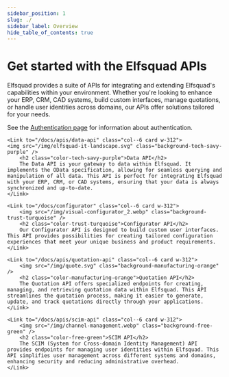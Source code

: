 ```yaml
---
sidebar_position: 1
slug: ./
sidebar_label: Overview
hide_table_of_contents: true
---
```




# Get started with the Elfsquad APIs

Elfsquad provides a suite of APIs for integrating and extending Elfsquad's capabilities within your environment. Whether you're looking to enhance your ERP, CRM, CAD systems, build custom interfaces, manage quotations, or handle user identities across domains, our APIs offer solutions tailored for your needs.

See the [Authentication page](/docs/apis/authentication) for information about authentication.

<div class="row p-h-12 gap-12">

    <Link to="/docs/apis/data-api" class="col--6 card w-312">
    <img src="/img/elfsquad-it-landscape.svg" class="background-tech-savy-purple" />
        <h2 class="color-tech-savy-purple">Data API</h2>
        The Data API is your gateway to data within Elfsquad. It implements the OData specification, allowing for seamless querying and manipulation of all data. This API is perfect for integrating Elfsquad with your ERP, CRM, or CAD systems, ensuring that your data is always synchronized and up-to-date.
    </Link>

    <Link to="/docs/configurator" class="col--6 card w-312">
        <img src="/img/visual-configurator_2.webp" class="background-trust-turquoise" />
        <h2 class="color-trust-turquoise">Configurator API</h2>
        Our Configurator API is designed to build custom user interfaces. This API provides possibilities for creating tailored configuration experiences that meet your unique business and product requirements.
    </Link>

    <Link to="/docs/apis/quotation-api" class="col--6 card w-312">
        <img src="/img/quote.svg" class="background-manufacturing-orange" />
        <h2 class="color-manufacturing-orange">Quotation API</h2>
        The Quotation API offers specialized endpoints for creating, managing, and retrieving quotation data within Elfsquad. This API streamlines the quotation process, making it easier to generate, update, and track quotations directly through your applications.
    </Link>

    <Link to="/docs/apis/scim-api" class="col--6 card w-312">
        <img src="/img/channel-management.webp" class="background-free-green" />
        <h2 class="color-free-green">SCIM API</h2>
        The SCIM (System for Cross-domain Identity Management) API provides endpoints for managing user identities within Elfsquad. This API simplifies user management across different systems and domains, enhancing security and reducing administrative overhead.
    </Link>
</div>

